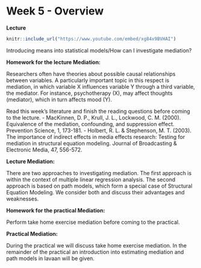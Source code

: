 # Week 5 - Overview

**Lecture**

```r
knitr::include_url("https://www.youtube.com/embed/xg84x9BVHAI")
```

Introducing means into statistical models/How can I investigate mediation?

**Homework for the lecture Mediation:**

Researchers often have theories about possible causal relationships between variables. A particularly important topic in this respect is mediation, in which variable X influences variable Y through a third variable, the mediator. For instance, psychotherapy (X), may affect thoughts (mediator), which in turn affects mood (Y). 

Read this week’s literature and finish the reading questions before coming to the lecture.
- MacKinnen, D. P., Krull, J. L., Lockwood, C. M. (2000). Equivalence of the mediation, confounding, and suppression effect. Prevention Science, 1, 173-181.
- Holbert, R. L. & Stephenson, M. T. (2003). The importance of indirect effects in media effects research: Testing for mediation in structural equation modeling. Journal of Broadcasting & Electronic Media, 47, 556-572.

**Lecture Mediation:**

There are two approaches to investigating mediation. The first approach is within the context of multiple linear regression analysis. The second approach is based on path models, which form a special case of Structural Equation Modeling. We consider both and discuss their advantages and weaknesses.

**Homework for the practical Mediation:**

Perform take home exercise mediation before coming to the practical.
	
**Practical Mediation:**

During the practical we will discuss take home exercise mediation. In the remainder of the practical an introduction into estimating mediation and path models in lavaan will be given.


